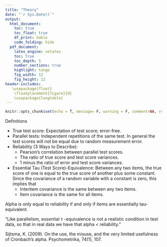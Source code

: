 ```yaml
---
title: "Theory"
date: "`r Sys.Date()`"
output:
  html_document:
    toc: true
    toc_float: true
    df_print: kable
    code_folding: hide
  pdf_document: 
    latex_engine: xelatex
    toc: true
    toc_depth: 5
    number_sections: true
    highlight: tango
    fig_width: 12
    fig_height: 12
header-includes:
   \usepackage{float}
    \floatplacement{figure}{H}
    \usepackage{longtable}
---
```


```r
knitr::opts_chunk$set(echo = T, message= F, warning = F, comment=NA, results = "hide", tidy.opts=list(width.cutoff=60), tidy=TRUE)
```

 Definitions

- True test score: Expectation of test score; error-free.
- Parallel tests: Independent repetitions of the same test. In general the test scores will not be equal due to random measurement error.
- Reliability (3 Ways to Describe): 
   + Pearson's correlation between parallel test scores.
   + The ratio of true score and test score variances.
   + 1 minus the ratio of error and test score variances.
- Essential Tau (Test Score)-Equivalence: Between any two items, the true score of one is equal to the true score of another plus some constant. Since the covariance of a random variable with a constant is zero, this implies that 
  + Interitem covariance is the same between any two items.
  + Item covariance is the same for all items.


Alpha is only equal to reliability if and only if items are essentially tau-equivalent.

"Like parallelism, essential τ -equivalence is not a realistic condition in test
data, so that in real data we have that alpha < reliability." 

Sijtsma, K. (2009). On the use, the misuse, and the very limited usefulness of Cronbach’s alpha. Psychometrika, 74(1), 107.
